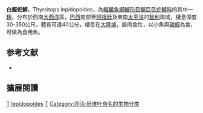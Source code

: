 {{Speciesbox 
| taxon = Thyrsitops lepidopoides
| status = NE
| status_system = IUCN3.1
| authority = [[Cuvier|Cuvier]], 1832
| synonyms =  *''Thyrsites lepidopoides''<br /><small>Cuvier, 1832</small>
*''Thyrsitops lepidopodes''<br /><small>Cuvier, 1832</small>
}}
'''白擬蛇鯖'''，Thyrsitops lepidopoides，為[[輻鰭魚綱|輻鰭魚綱]][[鱸形目|鱸形目]][[鯖亞目|鯖亞目]][[蛇鯖科|蛇鯖科]]的其中一[[種|種]]，分布於西南[[大西洋|大西洋]]區，[[巴西|巴西]]南部至[[阿根廷|阿根廷]]及東南[[太平洋|太平洋]]的[[智利|智利]]海域，棲息深度30-350公尺，體長可達40公分，棲息在[[大陸坡|大陸坡]]，屬肉食性，以小魚與[[磷蝦|磷蝦]]為食，可做為食用魚。

== 参考文献 ==
{{reflist}}
*{{FishBase_species|genus=Thyrsitops|species=lepidopoides|year=2012|month=7}}

== 擴展閱讀 == 
{{refbegin}}
{{wikispecies-inline|Thyrsitops lepidopoides|白擬蛇鯖}}
{{refend}}
{{Taxonbar|from=Q1987462}}

[[Category:食用魚|T]]
[[Category:擬蛇鯖屬|lepidopoides]]
[[Category:1832年描述的鱼类|T]]
[[Category:乔治·居维叶命名的生物分类|Category:乔治·居维叶命名的生物分类]]


{{鱸形目小作品}}